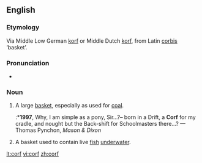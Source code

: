 ==English==

===Etymology===
Via Middle Low German [[korf]] or Middle Dutch [[korf]], from Latin [[corbis]] ‘basket’.

===Pronunciation===
* {{IPA|/kɔ:f/}}

===Noun===
{{en-noun}}

# {{mining}} A large [[basket]], especially as used for [[coal]].
#:*'''1997''', Why, I am simple as a pony, Sir…?– born in a Drift, a '''Corf''' for my cradle, and nought but the Back-shift for Schoolmasters there…? — Thomas Pynchon, ''Mason & Dixon''
# A basket used to contain live [[fish]] [[underwater]].

[[lt:corf]]
[[vi:corf]]
[[zh:corf]]